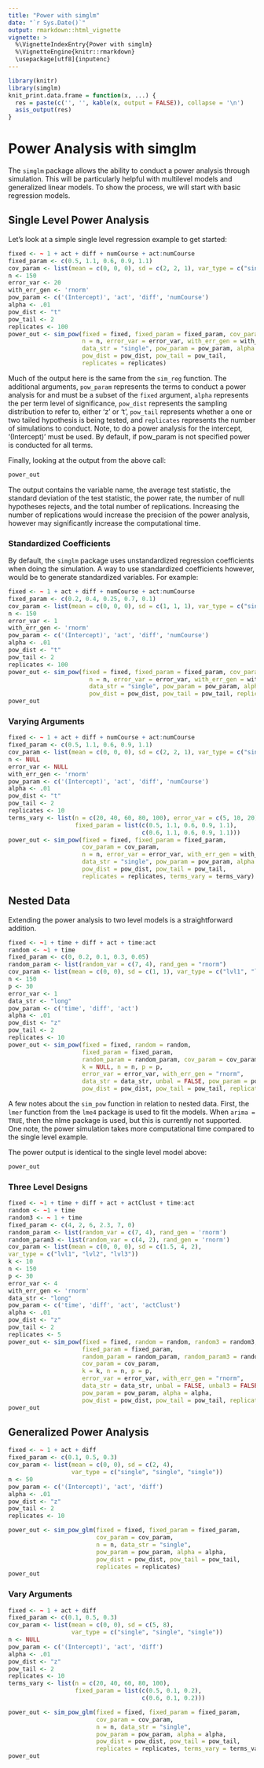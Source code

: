 ```yaml
---
title: "Power with simglm"
date: "`r Sys.Date()`"
output: rmarkdown::html_vignette
vignette: >
  %\VignetteIndexEntry{Power with simglm}
  %\VignetteEngine{knitr::rmarkdown}
  \usepackage[utf8]{inputenc}
---
```

```r
library(knitr)
library(simglm)
knit_print.data.frame = function(x, ...) {
  res = paste(c('', '', kable(x, output = FALSE)), collapse = '\n')
  asis_output(res)
}
```
# Power Analysis with simglm

The `simglm` package allows the ability to conduct a power analysis through simulation. This will be particularly helpful with multilevel models and generalized linear models. To show the process, we will start with basic regression models.

## Single Level Power Analysis
Let's look at a simple single level regression example to get started:

```r
fixed <- ~ 1 + act + diff + numCourse + act:numCourse
fixed_param <- c(0.5, 1.1, 0.6, 0.9, 1.1)
cov_param <- list(mean = c(0, 0, 0), sd = c(2, 2, 1), var_type = c("single", "single", "single"))
n <- 150
error_var <- 20
with_err_gen <- 'rnorm'
pow_param <- c('(Intercept)', 'act', 'diff', 'numCourse')
alpha <- .01
pow_dist <- "t"
pow_tail <- 2
replicates <- 100
power_out <- sim_pow(fixed = fixed, fixed_param = fixed_param, cov_param = cov_param,
                     n = n, error_var = error_var, with_err_gen = with_err_gen, 
                     data_str = "single", pow_param = pow_param, alpha = alpha,
                     pow_dist = pow_dist, pow_tail = pow_tail, 
                     replicates = replicates)
```

Much of the output here is the same from the `sim_reg` function. The additional arguments, `pow_param` represents the terms to conduct a power analysis for and must be a subset of the `fixed` argument, `alpha` represents the per term level of significance, `pow_dist` represents the sampling distribution to refer to, either 'z' or 't', `pow_tail` represents whether a one or two tailed hypothesis is being tested, and `replicates` represents the number of simulations to conduct. Note, to do a power analysis for the intercept, '(Intercept)' must be used. By default, if pow_param is not specified power is conducted for all terms. 

Finally, looking at the output from the above call:
```r
power_out
```

The output contains the variable name, the average test statistic, the standard deviation of the test statistic, the power rate, the number of null hypotheses rejects, and the total number of replications. Increasing the number of replications would increase the precision of the power analysis, however may significantly increase the computational time.

### Standardized Coefficients
By default, the `simglm` package uses unstandardized regression coefficients when doing the simulation. A way to use standardized coefficients however, would be to generate standardized variables. For example:
```r
fixed <- ~ 1 + act + diff + numCourse + act:numCourse
fixed_param <- c(0.2, 0.4, 0.25, 0.7, 0.1)
cov_param <- list(mean = c(0, 0, 0), sd = c(1, 1, 1), var_type = c("single", "single", "single"))
n <- 150
error_var <- 1
with_err_gen <- 'rnorm'
pow_param <- c('(Intercept)', 'act', 'diff', 'numCourse')
alpha <- .01
pow_dist <- "t"
pow_tail <- 2
replicates <- 100
power_out <- sim_pow(fixed = fixed, fixed_param = fixed_param, cov_param = cov_param,
                       n = n, error_var = error_var, with_err_gen = with_err_gen, 
                       data_str = "single", pow_param = pow_param, alpha = alpha,
                       pow_dist = pow_dist, pow_tail = pow_tail, replicates = replicates)
power_out
```

### Varying Arguments
```r
fixed <- ~ 1 + act + diff + numCourse + act:numCourse
fixed_param <- c(0.5, 1.1, 0.6, 0.9, 1.1)
cov_param <- list(mean = c(0, 0, 0), sd = c(2, 2, 1), var_type = c("single", "single", "single"))
n <- NULL
error_var <- NULL
with_err_gen <- 'rnorm'
pow_param <- c('(Intercept)', 'act', 'diff', 'numCourse')
alpha <- .01
pow_dist <- "t"
pow_tail <- 2
replicates <- 10
terms_vary <- list(n = c(20, 40, 60, 80, 100), error_var = c(5, 10, 20),
                   fixed_param = list(c(0.5, 1.1, 0.6, 0.9, 1.1), 
                                      c(0.6, 1.1, 0.6, 0.9, 1.1)))
power_out <- sim_pow(fixed = fixed, fixed_param = fixed_param, 
                     cov_param = cov_param,
                     n = n, error_var = error_var, with_err_gen = with_err_gen, 
                     data_str = "single", pow_param = pow_param, alpha = alpha,
                     pow_dist = pow_dist, pow_tail = pow_tail, 
                     replicates = replicates, terms_vary = terms_vary)
```

## Nested Data
Extending the power analysis to two level models is a straightforward addition. 
```r
fixed <- ~1 + time + diff + act + time:act
random <- ~1 + time
fixed_param <- c(0, 0.2, 0.1, 0.3, 0.05)
random_param <- list(random_var = c(7, 4), rand_gen = "rnorm")
cov_param <- list(mean = c(0, 0), sd = c(1, 1), var_type = c("lvl1", "lvl2"))
n <- 150
p <- 30
error_var <- 1
data_str <- "long"
pow_param <- c('time', 'diff', 'act')
alpha <- .01
pow_dist <- "z"
pow_tail <- 2
replicates <- 10
power_out <- sim_pow(fixed = fixed, random = random, 
                     fixed_param = fixed_param, 
                     random_param = random_param, cov_param = cov_param, 
                     k = NULL, n = n, p = p,
                     error_var = error_var, with_err_gen = "rnorm",
                     data_str = data_str, unbal = FALSE, pow_param = pow_param, alpha = alpha,
                     pow_dist = pow_dist, pow_tail = pow_tail, replicates = replicates)
```

A few notes about the `sim_pow` function in relation to nested data. First, the `lmer` function from the `lme4` package is used to fit the models. When `arima = TRUE`, then the nlme package is used, but this is currently not supported. One note, the power simulation takes more computational time compared to the single level example.

The power output is identical to the single level model above:
```r
power_out
```

### Three Level Designs
```r
fixed <- ~1 + time + diff + act + actClust + time:act
random <- ~1 + time 
random3 <- ~ 1 + time
fixed_param <- c(4, 2, 6, 2.3, 7, 0)
random_param <- list(random_var = c(7, 4), rand_gen = 'rnorm')
random_param3 <- list(random_var = c(4, 2), rand_gen = 'rnorm')
cov_param <- list(mean = c(0, 0, 0), sd = c(1.5, 4, 2), 
var_type = c("lvl1", "lvl2", "lvl3"))
k <- 10
n <- 150
p <- 30
error_var <- 4
with_err_gen <- 'rnorm'
data_str <- "long"
pow_param <- c('time', 'diff', 'act', 'actClust')
alpha <- .01
pow_dist <- "z"
pow_tail <- 2
replicates <- 5
power_out <- sim_pow(fixed = fixed, random = random, random3 = random3,
                     fixed_param = fixed_param, 
                     random_param = random_param, random_param3 = random_param3, 
                     cov_param = cov_param, 
                     k = k, n = n, p = p,
                     error_var = error_var, with_err_gen = "rnorm",
                     data_str = data_str, unbal = FALSE, unbal3 = FALSE, 
                     pow_param = pow_param, alpha = alpha,
                     pow_dist = pow_dist, pow_tail = pow_tail, replicates = replicates)
power_out
```

## Generalized Power Analysis
```r
fixed <- ~ 1 + act + diff
fixed_param <- c(0.1, 0.5, 0.3)
cov_param <- list(mean = c(0, 0), sd = c(2, 4), 
                  var_type = c("single", "single", "single"))
n <- 50
pow_param <- c('(Intercept)', 'act', 'diff')
alpha <- .01
pow_dist <- "z"
pow_tail <- 2
replicates <- 10

power_out <- sim_pow_glm(fixed = fixed, fixed_param = fixed_param, 
                         cov_param = cov_param, 
                         n = n, data_str = "single", 
                         pow_param = pow_param, alpha = alpha,
                         pow_dist = pow_dist, pow_tail = pow_tail, 
                         replicates = replicates)
power_out
```

### Vary Arguments
```r
fixed <- ~ 1 + act + diff
fixed_param <- c(0.1, 0.5, 0.3)
cov_param <- list(mean = c(0, 0), sd = c(5, 8), 
                  var_type = c("single", "single", "single"))
n <- NULL
pow_param <- c('(Intercept)', 'act', 'diff')
alpha <- .01
pow_dist <- "z"
pow_tail <- 2
replicates <- 10
terms_vary <- list(n = c(20, 40, 60, 80, 100),
                   fixed_param = list(c(0.5, 0.1, 0.2), 
                                      c(0.6, 0.1, 0.2)))

power_out <- sim_pow_glm(fixed = fixed, fixed_param = fixed_param, 
                         cov_param = cov_param, 
                         n = n, data_str = "single", 
                         pow_param = pow_param, alpha = alpha,
                         pow_dist = pow_dist, pow_tail = pow_tail, 
                         replicates = replicates, terms_vary = terms_vary)
power_out
```

